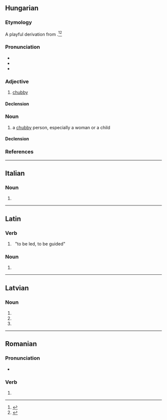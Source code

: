 {{also|dūci}}
==Hungarian==

===Etymology===
{{defdate|1786}} A playful derivation from {{affix|hu|dúc|-i|t1=crust (the round end of the bread) |pos2=diminutive suffix|pos=adjective}}.<ref>{{R:UESz}}</ref><ref>{{R:Zaicz 2006}}</ref>

===Pronunciation===
* {{hu-IPA}}
* {{hyphenation|hu|du|ci}}
* {{rhymes|hu|t͡si|s=2}}

===Adjective===
{{hu-adj|bb}}

# {{lb|hu|endearing}} [[chubby]] {{gloss|of a person, especially a woman or child: slightly overweight, somewhat fat, and hence [[plump]], [[rounded]], and soft}}
#: {{syn|hu|dundi|kövér}}

====Declension====
{{hu-infl-nom|duci|o}}

===Noun===
{{hu-noun|k}}

# a [[chubby]] person, especially a woman or a child

====Declension====
{{hu-infl-nom|duci|o}}{{hu-pos-tok|duci|ja}}

===References===
<references/>

----

==Italian==

===Noun===
{{head|it|noun form|g=m}}

# {{plural of|it|duce}}

----

==Latin==

===Verb===
{{la-verb-form|dūcī}}

# {{inflection of|la|dūcō||pres|pasv|inf}}&nbsp;&nbsp;"to be led, to be guided"

===Noun===
{{la-noun-form|ducī}}

# {{inflection of|la|dux||dat|s}}

----

==Latvian==

===Noun===
{{head|lv|noun form|g=m}}

# {{lv-inflection of|ducis|voc|s}}
# {{lv-inflection of|ducis|acc|s}}
# {{lv-inflection of|ducis|ins|s}}

----

==Romanian==

===Pronunciation===
* {{IPA|ro|[dut͡ʃʲ]}}

===Verb===
{{head|ro|verb form}}

# {{verb form of|ro|duce||2|s|pres|ind//sub}}